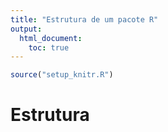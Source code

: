 ```yaml
---
title: "Estrutura de um pacote R"
output:
  html_document:
    toc: true
---
```


```r
source("setup_knitr.R")
```

# Estrutura
